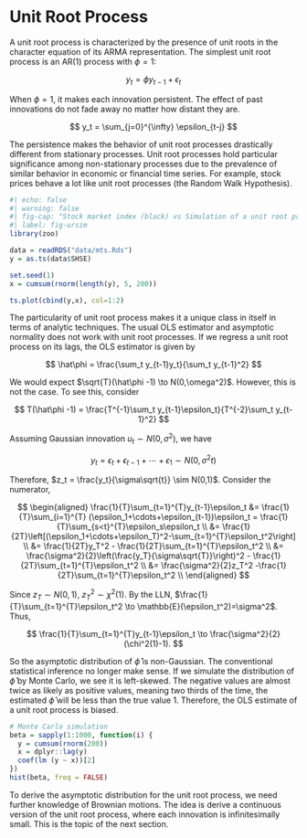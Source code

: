 # Unit Root Process

A unit root process is characterized by the presence of unit roots in
the character equation of its ARMA representation. The simplest unit
root process is an AR(1) process with $\phi=1$:

$$
y_t = \phi y_{t-1} + \epsilon_t
$$

When $\phi=1$, it makes each innovation persistent. The effect of past
innovations do not fade away no matter how distant they are.

$$
y_t = \sum_{j=0}^{\infty} \epsilon_{t-j}
$$

The persistence makes the behavior of unit root processes drastically
different from stationary processes. Unit root processes hold particular
significance among non-stationary processes due to the prevalence of
similar behavior in economic or financial time series. For example,
stock prices behave a lot like unit root processes (the Random Walk
Hypothesis).

```r
#| echo: false
#| warning: false
#| fig-cap: "Stock market index (black) vs Simulation of a unit root process (red)"
#| label: fig-ursim
library(zoo)

data = readRDS("data/mts.Rds")
y = as.ts(data$SHSE)

set.seed(1)
x = cumsum(rnorm(length(y), 5, 200))

ts.plot(cbind(y,x), col=1:2)
```

The particularity of unit root process makes it a unique class in itself
in terms of analytic techniques. The usual OLS estimator and asymptotic
normality does not work with unit root processes. If we regress a unit
root process on its lags, the OLS estimator is given by

$$
\hat\phi = \frac{\sum_t y_{t-1}y_t}{\sum_t y_{t-1}^2}
$$

We would expect $\sqrt{T}(\hat\phi -1) \to N(0,\omega^2)$. However, this
is not the case. To see this, consider

$$
T(\hat\phi -1) = 
\frac{T^{-1}\sum_t y_{t-1}\epsilon_t}{T^{-2}\sum_t y_{t-1}^2} 
$$

Assuming Gaussian innovation $u_t \sim N(0,\sigma^2)$, we have

$$
y_t = \epsilon_t + \epsilon_{t-1} + \cdots + \epsilon_1 \sim N(0, \sigma^2t)
$$

Therefore, $z_t = \frac{y_t}{\sigma\sqrt{t}} \sim N(0,1)$. Consider the
numerator,

$$
\begin{aligned}
\frac{1}{T}\sum_{t=1}^{T}y_{t-1}\epsilon_t 
&= \frac{1}{T}\sum_{i=1}^{T} (\epsilon_1+\cdots+\epsilon_{t-1})\epsilon_t = \frac{1}{T}\sum_{s<t}^{T}\epsilon_s\epsilon_t \\
&= \frac{1}{2T}\left[(\epsilon_1+\cdots+\epsilon_T)^2-\sum_{t=1}^{T}\epsilon_t^2\right] \\
&= \frac{1}{2T}y_T^2 - \frac{1}{2T}\sum_{t=1}^{T}\epsilon_t^2 \\
&= \frac{\sigma^2}{2}\left(\frac{y_T}{\sigma\sqrt{T}}\right)^2 - \frac{1}{2T}\sum_{t=1}^{T}\epsilon_t^2 \\
&= \frac{\sigma^2}{2}z_T^2 -\frac{1}{2T}\sum_{t=1}^{T}\epsilon_t^2 \\
\end{aligned}
$$

Since $z_T \sim N(0,1)$, $z_T^2 \sim \chi^2(1)$. By the LLN,
$\frac{1}{T}\sum_{t=1}^{T}\epsilon_t^2 \to \mathbb{E}(\epsilon_t^2)=\sigma^2$.
Thus,

$$
\frac{1}{T}\sum_{t=1}^{T}y_{t-1}\epsilon_t \to \frac{\sigma^2}{2}(\chi^2(1)-1).
$$

So the asymptotic distribution of $\hat\phi$ is non-Gaussian. The
conventional statistical inference no longer make sense. If we simulate
the distribution of $\hat\phi$ by Monte Carlo, we see it is left-skewed.
The negative values are almost twice as likely as positive values,
meaning two thirds of the time, the estimated $\hat\phi$ will be less
than the true value $1$. Therefore, the OLS estimate of a unit root
process is biased.

```r
# Monte Carlo simulation
beta = sapply(1:1000, function(i) {
  y = cumsum(rnorm(200))
  x = dplyr::lag(y)
  coef(lm (y ~ x))[2]
})
hist(beta, freq = FALSE)
```

To derive the asymptotic distribution for the unit root process, we need
further knowledge of Brownian motions. The idea is derive a continuous
version of the unit root process, where each innovation is
infinitesimally small. This is the topic of the next section.
